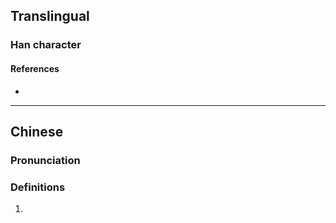 {{character info}}
==Translingual==

===Han character===
{{Han char|rn=86|rad=火|as=13|sn=17|four=98853|canj=FTGI|ids=⿰火義}}

====References====
* {{Han ref|kx=0685.030|dkj=19472|hdz=32242.050|uh=71E8|ud=29160|bh=ED5E|bd=60766}}

----

==Chinese==
{{zh-forms}}

===Pronunciation===
{{zh-pron
|m=xī
|c=hei1
|mc=
|oc=
|ma=
|cat=
}}

===Definitions===
{{zh-hanzi}}

# {{rfdef|1=zh}}
